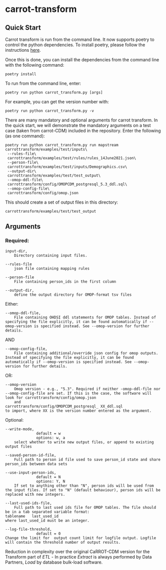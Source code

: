 # carrot-transform

## Quick Start

Carrot transform is run from the command line. It now supports poetry to control the python dependencies. To install poetry, please follow the instructions [here](https://python-poetry.org/docs/).

Once this is done, you can install the dependencies from the command line with the following command:
```
poetry install
```

To run from the command line, enter:

```
poetry run python carrot_transform.py [args]
```

For example, you can get the version number with:
```
poetry run python carrot_transform.py -v
```

There are many mandatory and optional arguments for carrot transform. In the quick start, we will demonstrate the mandatory arguments on a test case (taken from carrot-CDM) included in the repository. 
Enter the following (as one command):

```
poetry run python carrot_transform.py run mapstream carrottransform/examples/test/inputs\
 --rules-file\
 carrottransform/examples/test/rules/rules_14June2021.json\
 --person-file\
 carrottransform/examples/test/inputs/Demographics.csv\
 --output-dir\
 carrottransform/examples/test/test_output\
 --omop-ddl-file\
 carrottransform/config/OMOPCDM_postgresql_5.3_ddl.sql\
 --omop-config-file\
 carrottransform/config/omop.json
```

This should create a set of output files in this directory:
```
carrottransform/examples/test/test_output
```



## Arguments
### Required:

```
input-dir,  
	Directory containing input files.	      

--rules-file  
	json file containing mapping rules

--person-file  
	File containing person_ids in the first column  

--output-dir,  
	define the output directory for OMOP-format tsv files  
```


Either:
```
--omop-ddl-file,  
	File containing OHDSI ddl statements for OMOP tables. Instead of specifying the file explicitly, it can be found automatically if --omop-version is specified instead. See --omop-version for further details.
```

AND
```
--omop-config-file,  
    File containing additional/override json config for omop outputs. Instead of specifying the file explicitly, it can be found automatically if --omop-version is specified instead. See --omop-version for further details.
```

OR:
```
--omop-version
	Omop version - e.g., "5.3". Required if neither -omop-ddl-file nor --omop-config-file are set. If this is the case, the software will look for carrottransform/config/omop.json 
	and 
carrottransform/config/OMOPCDM_postgresql_ XX_ddl.sql
to import, where XX is the version number entered as the argument.
```

Optional:
```
--write-mode,  
              default = w  
              options: w, a  
	select whether to write new output files, or append to existing output files  
	  
--saved-person-id-file,  
	Full path to person id file used to save person_id state and share person_ids between data sets
	  
--use-input-person-ids,    
              default = N
              options: Y, N   
	If set to anything other than "N", person ids will be used from the input files. If set to "N" (default behaviour), person ids will be replaced with new integers.
	  
--last-used-ids-file,  
	Full path to last used ids file for OMOP tables. The file should be in a tab separated variable format: 
tablename	last_used_id 
where last_used_id must be an integer.
	  
--log-file-threshold,    
              default = 0
Change the limit for  output count limit for logfile output. Logfile will contain the threshold number of output results.  
```

Reduction in complexity over the original CaRROT-CDM version for the Transform part of *ETL* - In practice *Extract* is always 
performed by Data Partners, *Load* by database bulk-load software.



